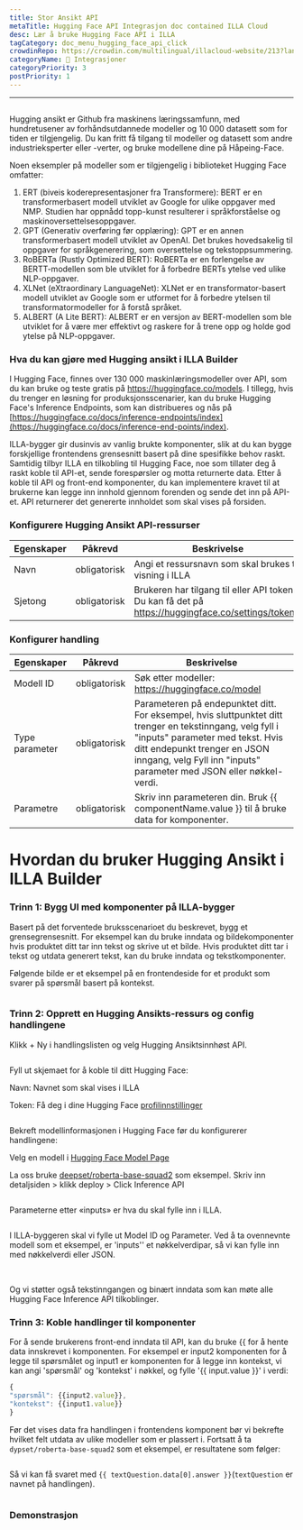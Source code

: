 ```yaml
---
title: Stor Ansikt API
metaTitle: Hugging Face API Integrasjon doc contained ILLA Cloud
desc: Lær å bruke Hugging Face API i ILLA
tagCategory: doc_menu_hugging_face_api_click
crowdinRepo: https://crowdin.com/multilingual/illacloud-website/213?languages=no&filter=basic&value=0
categoryName: 🔨 Integrasjoner
categoryPriority: 3
postPriority: 1
---
```


* * *

## <h2 hidden>Hugging Ansikt API</h2>

Hugging ansikt er Github fra maskinens læringssamfunn, med hundretusener av forhåndsutdannede modeller og 10 000 datasett som for tiden er tilgjengelig. Du kan fritt få tilgang til modeller og datasett som andre industrieksperter eller -verter, og bruke modellene dine på Håpeing-Face.

Noen eksempler på modeller som er tilgjengelig i biblioteket Hugging Face omfatter:

1.  ERT (biveis koderepresentasjoner fra Transformere): BERT er en transformerbasert modell utviklet av Google for ulike oppgaver med NMP. Studien har oppnådd topp-kunst resulterer i språkforståelse og maskinoversettelsesoppgaver.
2.  GPT (Generativ overføring før opplæring): GPT er en annen transformerbasert modell utviklet av OpenAI. Det brukes hovedsakelig til oppgaver for språkgenerering, som oversettelse og tekstoppsummering.
3.  RoBERTa (Rustly Optimized BERT): RoBERTa er en forlengelse av BERTT-modellen som ble utviklet for å forbedre BERTs ytelse ved ulike NLP-oppgaver.
4.  XLNet (eXtraordinary LanguageNet): XLNet er en transformator-basert modell utviklet av Google som er utformet for å forbedre ytelsen til transformatormodeller for å forstå språket.
5.  ALBERT (A Lite BERT): ALBERT er en versjon av BERT-modellen som ble utviklet for å være mer effektivt og raskere for å trene opp og holde god ytelse på NLP-oppgaver.

### Hva du kan gjøre med Hugging ansikt i ILLA Builder

I Hugging Face, finnes over 130 000 maskinlæringsmodeller over API, som du kan bruke og teste gratis på <https://huggingface.co/models>. I tillegg, hvis du trenger en løsning for produksjonsscenarier, kan du bruke Hugging Face's Inference Endpoints, som kan distribueres og nås på [https://huggingface.co/docs/inference-endpoints/index](https://huggingface.co/docs/inference-end-points/index).

ILLA-bygger gir dusinvis av vanlig brukte komponenter, slik at du kan bygge forskjellige frontendens grensesnitt basert på dine spesifikke behov raskt. Samtidig tilbyr ILLA en tilkobling til Hugging Face, noe som tillater deg å raskt koble til API-et, sende forespørsler og motta returnerte data. Etter å koble til API og front-end komponenter, du kan implementere kravet til at brukerne kan legge inn innhold gjennom forenden og sende det inn på API-et. API returnerer det genererte innholdet som skal vises på forsiden.

### Konfigurere Hugging Ansikt API-ressurser

| Egenskaper | Påkrevd      | Beskrivelse                                                                                         |
| ---------- | ------------ | --------------------------------------------------------------------------------------------------- |
| Navn       | obligatorisk | Angi et ressursnavn som skal brukes til visning i ILLA                                              |
| Sjetong    | obligatorisk | Brukeren har tilgang til eller API token. Du kan få det på https://huggingface.co/settings/tokens.  |

### Konfigurer handling

| Egenskaper     | Påkrevd      | Beskrivelse                                                                                                                                                                                                                                         |
| -------------- | ------------ | --------------------------------------------------------------------------------------------------------------------------------------------------------------------------------------------------------------------------------------------------- |
| Modell ID      | obligatorisk | Søk etter modeller: https://huggingface.co/model                                                                                                                                                                                                    |
| Type parameter | obligatorisk | Parameteren på endepunktet ditt. For eksempel, hvis sluttpunktet ditt trenger en tekstinngang, velg fyll i "inputs" parameter med tekst. Hvis ditt endepunkt trenger en JSON inngang, velg Fyll inn "inputs" parameter med JSON eller nøkkel-verdi. |
| Parametre      | obligatorisk | Skriv inn parameteren din. Bruk {{ componentName.value }} til å bruke data for komponenter.                                                                                                                                                         |

# Hvordan du bruker Hugging Ansikt i ILLA Builder

### Trinn 1: Bygg UI med komponenter på ILLA-bygger

Basert på det forventede bruksscenarioet du beskrevet, bygg et grensegrensesnitt. For eksempel kan du bruke inndata og bildekomponenter hvis produktet ditt tar inn tekst og skrive ut et bilde. Hvis produktet ditt tar i tekst og utdata generert tekst, kan du bruke inndata og tekstkomponenter.

Følgende bilde er et eksempel på en frontendeside for et produkt som svarer på spørsmål basert på kontekst.

<img src='https://cdn.illacloud.com/official-website/img/docs/connect/hfapi1.png' alt="" />

### Trinn 2: Opprett en Hugging Ansikts-ressurs og config handlingene

Klikk + Ny i handlingslisten og velg Hugging Ansiktsinnhøst API.

<img src='https://cdn.illacloud.com/official-website/img/docs/connect/hfapi2.png' alt="" />

Fyll ut skjemaet for å koble til ditt Hugging Face:

Navn: Navnet som skal vises i ILLA

Token: Få deg i dine Hugging Face [profilinnstillinger](https://huggingface.co/settings/tokens)

<img src='https://cdn.illacloud.com/official-website/img/docs/connect/hfapi3.png' alt="" />

Bekreft modellinformasjonen i Hugging Face før du konfigurerer handlingene:

Velg en modell i [Hugging Face Model Page](https://huggingface.co/models)

La oss bruke [deepset/roberta-base-squad2](https://huggingface.co/deepset/roberta-base-squad2) som eksempel. Skriv inn detaljsiden > klikk deploy > Click Inference API

<img src='https://cdn.illacloud.com/official-website/img/docs/connect/hfapi4.png' alt="" />

Parameterne etter «inputs» er hva du skal fylle inn i ILLA. 

<img src='https://cdn.illacloud.com/official-website/img/docs/connect/hfapi5.png' alt="" />

I ILLA-byggeren skal vi fylle ut Model ID og Parameter. Ved å ta ovennevnte modell som et eksempel, er 'inputs'' et nøkkelverdipar, så vi kan fylle inn med nøkkelverdi eller JSON. 

<img src='https://cdn.illacloud.com/official-website/img/docs/connect/hfapi6.png' alt="" />

<img src='https://cdn.illacloud.com/official-website/img/docs/connect/hfapi7.png' alt="" />

Og vi støtter også tekstinngangen og binært inndata som kan møte alle Hugging Face Inference API tilkoblinger.

### Trinn 3: Koble handlinger til komponenter

For å sende brukerens front-end inndata til API, kan du bruke {{ for å hente data innskrevet i komponenten. For eksempel er input2 komponenten for å legge til spørsmålet og input1 er komponenten for å legge inn kontekst, vi kan angi 'spørsmål' og 'kontekst' i nøkkel, og fylle '{{ input.value }}' i verdi:

```jsx
{
"spørsmål": {{input2.value}},
"kontekst": {{input1.value}}
}
```

Før det vises data fra handlingen i frontendens komponent bør vi bekrefte hvilket felt utdata av ulike modeller som er plassert i. Fortsatt å ta `dypset/roberta-base-squad2` som et eksempel, er resultatene som følger:

<img src='https://cdn.illacloud.com/official-website/img/docs/connect/hfapi8.png' alt="" />

Så vi kan få svaret med `{{ textQuestion.data[0].answer }}`(`textQuestion` er navnet på handlingen). 

<img src='https://cdn.illacloud.com/official-website/img/docs/connect/hfapi9.png' alt="" />

### Demonstrasjon

<img src='https://cdn.illacloud.com/official-website/img/docs/connect/hfapi10.gif' alt="" />

<img src='https://cdn.illacloud.com/official-website/img/docs/connect/hfapi11.gif' alt="" />
